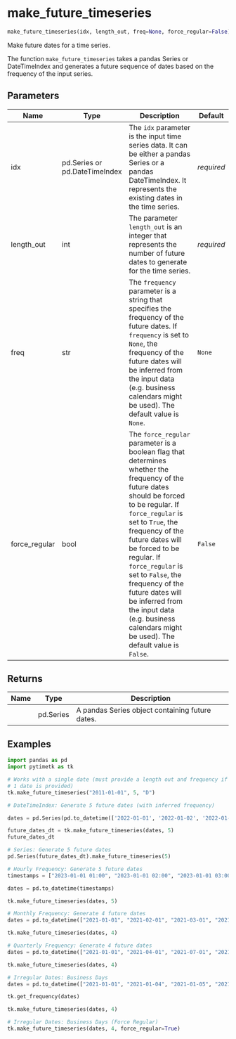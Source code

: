 # make_future_timeseries { #pytimetk.make_future_timeseries }

```python
make_future_timeseries(idx, length_out, freq=None, force_regular=False)
```

Make future dates for a time series.

The function `make_future_timeseries` takes a pandas Series or DateTimeIndex 
and generates a future sequence of dates based on the frequency of the input 
series.

## Parameters {.doc-section .doc-section-parameters}

| Name          | Type                          | Description                                                                                                                                                                                                                                                                                                                                                                                                                             | Default    |
|---------------|-------------------------------|-----------------------------------------------------------------------------------------------------------------------------------------------------------------------------------------------------------------------------------------------------------------------------------------------------------------------------------------------------------------------------------------------------------------------------------------|------------|
| idx           | pd.Series or pd.DateTimeIndex | The `idx` parameter is the input time series data. It can be either a  pandas Series or a pandas DateTimeIndex. It represents the existing dates  in the time series.                                                                                                                                                                                                                                                                   | _required_ |
| length_out    | int                           | The parameter `length_out` is an integer that represents the number of  future dates to generate for the time series.                                                                                                                                                                                                                                                                                                                   | _required_ |
| freq          | str                           | The `frequency` parameter is a string that specifies the frequency of the  future dates. If `frequency` is set to `None`, the frequency of the future  dates will be inferred from the input data (e.g. business calendars might  be used). The default value is `None`.                                                                                                                                                                | `None`     |
| force_regular | bool                          | The `force_regular` parameter is a boolean flag that determines whether  the frequency of the future dates should be forced to be regular. If  `force_regular` is set to `True`, the frequency of the future dates will  be forced to be regular. If `force_regular` is set to `False`, the  frequency of the future dates will be inferred from the input data (e.g.  business calendars might be used). The default value is `False`. | `False`    |

## Returns {.doc-section .doc-section-returns}

| Name   | Type      | Description                                     |
|--------|-----------|-------------------------------------------------|
|        | pd.Series | A pandas Series object containing future dates. |

## Examples {.doc-section .doc-section-examples}

```python
import pandas as pd
import pytimetk as tk

# Works with a single date (must provide a length out and frequency if only 
# 1 date is provided)
tk.make_future_timeseries("2011-01-01", 5, "D")
```

```python
# DateTimeIndex: Generate 5 future dates (with inferred frequency)

dates = pd.Series(pd.to_datetime(['2022-01-01', '2022-01-02', '2022-01-03', '2022-01-04']))

future_dates_dt = tk.make_future_timeseries(dates, 5)
future_dates_dt
```

```python
# Series: Generate 5 future dates
pd.Series(future_dates_dt).make_future_timeseries(5)
```

```python
# Hourly Frequency: Generate 5 future dates
timestamps = ["2023-01-01 01:00", "2023-01-01 02:00", "2023-01-01 03:00", "2023-01-01 04:00", "2023-01-01 05:00"]

dates = pd.to_datetime(timestamps)

tk.make_future_timeseries(dates, 5)
```

```python
# Monthly Frequency: Generate 4 future dates
dates = pd.to_datetime(["2021-01-01", "2021-02-01", "2021-03-01", "2021-04-01"])

tk.make_future_timeseries(dates, 4)
```

```python
# Quarterly Frequency: Generate 4 future dates
dates = pd.to_datetime(["2021-01-01", "2021-04-01", "2021-07-01", "2021-10-01"])

tk.make_future_timeseries(dates, 4)
```

```python
# Irregular Dates: Business Days
dates = pd.to_datetime(["2021-01-01", "2021-01-04", "2021-01-05", "2021-01-06"])

tk.get_frequency(dates)

tk.make_future_timeseries(dates, 4)
```

```python
# Irregular Dates: Business Days (Force Regular)    
tk.make_future_timeseries(dates, 4, force_regular=True)
```